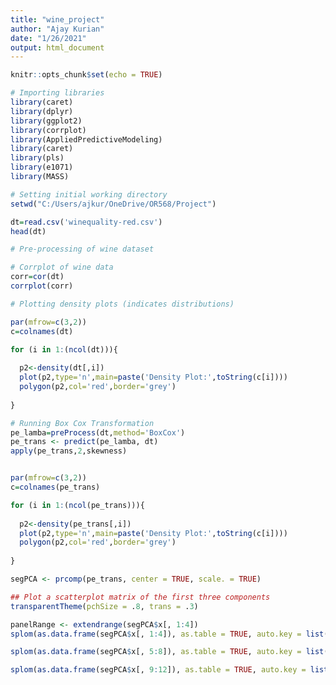 ---
title: "wine_project"
author: "Ajay Kurian"
date: "1/26/2021"
output: html_document
---

```{r setup, include=FALSE}
knitr::opts_chunk$set(echo = TRUE)
```

```{r}
# Importing libraries 
library(caret)
library(dplyr)
library(ggplot2)
library(corrplot)
library(AppliedPredictiveModeling)
library(caret)
library(pls)
library(e1071)
library(MASS)

```


```{r}
# Setting initial working directory
setwd("C:/Users/ajkur/OneDrive/OR568/Project")

dt=read.csv('winequality-red.csv')
head(dt)

```

```{r}
# Pre-processing of wine dataset 

# Corrplot of wine data 
corr=cor(dt)
corrplot(corr)

```

```{r}
# Plotting density plots (indicates distributions) 

par(mfrow=c(3,2))
c=colnames(dt)

for (i in 1:(ncol(dt))){
  
  p2<-density(dt[,i])
  plot(p2,type='n',main=paste('Density Plot:',toString(c[i])))
  polygon(p2,col='red',border='grey')
  
}
```

```{r}
# Running Box Cox Transformation 
pe_lamba=preProcess(dt,method='BoxCox')
pe_trans <- predict(pe_lamba, dt)
apply(pe_trans,2,skewness)


par(mfrow=c(3,2))
c=colnames(pe_trans)

for (i in 1:(ncol(pe_trans))){
  
  p2<-density(pe_trans[,i])
  plot(p2,type='n',main=paste('Density Plot:',toString(c[i])))
  polygon(p2,col='red',border='grey')
  
}

```
```{r}
segPCA <- prcomp(pe_trans, center = TRUE, scale. = TRUE)

## Plot a scatterplot matrix of the first three components
transparentTheme(pchSize = .8, trans = .3)

panelRange <- extendrange(segPCA$x[, 1:4])
splom(as.data.frame(segPCA$x[, 1:4]), as.table = TRUE, auto.key = list(columns = 2), prepanel.limits = function(x) panelRange)

splom(as.data.frame(segPCA$x[, 5:8]), as.table = TRUE, auto.key = list(columns = 2), prepanel.limits = function(x) panelRange)

splom(as.data.frame(segPCA$x[, 9:12]), as.table = TRUE, auto.key = list(columns = 2), prepanel.limits = function(x) panelRange)

```


